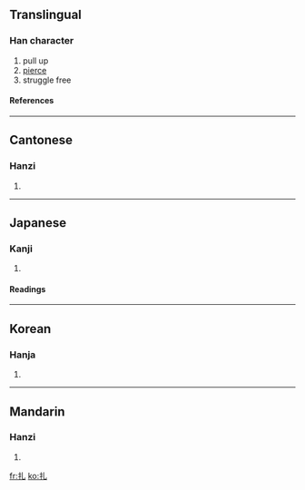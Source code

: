 ==Translingual==
===Han character===
{{Han char|rn=64|rad=手|as=01|sn=4|four=5201<sub>0</sub>|canj=手山 (QU), X手山 (XQU)}}
# pull up
# [[pierce]]
# struggle free
====References====
{{Han ref|kx=0417.010|dkj=11771|dj=0763.030|hdz=31825.030|uh=624E|ud=25166|bh=A4E3|bd=42211}}
----
==Cantonese==
===Hanzi===
{{yue-hanzi|jyut=|y=jaat3}}
# {{defn|Cantonese}}
----
==Japanese==
===Kanji===
{{ja-kanji|grade=|rs=手01}}
# {{defn|Japanese}} 
====Readings====
{{ja-readings|on=[[さつ]] (satsu), [[あつ]] (atsu)|kun=[[ぬく]] (nuku), [[かまえる]] (kamaeru)}}
----
==Korean==
===Hanja===
{{ko-hanja|hangeul=찰|eumhun=|rv=chal|mr=ch'al|y=chal}}
# {{defn|Korean}}
----
==Mandarin==
===Hanzi===
{{cmn-hanzi|pin=[[zā]] (za1), [[zhā]] (zha1), [[zhá]] (zha2)|wg=tsa<sup>1</sup>, cha<sup>1</sup>, cha<sup>2</sup>}}
# {{defn|Mandarin}}

[[fr:扎]]
[[ko:扎]]